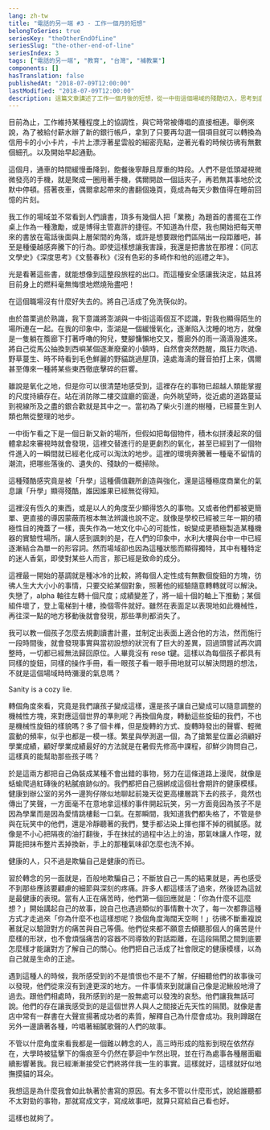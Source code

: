 ```yaml
---
lang: zh-tw
title: "電話的另一端 #3 - 工作一個月的短想"
belongToSeries: true
seriesKey: "theOtherEndOfLine"
seriesSlug: "the-other-end-of-line"
seriesIndex: 3
tags: ["電話的另一端", "教育", "台灣", "補教業"]
components: []
hasTranslation: false
publishedAt: "2018-07-09T12:00:00"
lastModified: "2018-07-09T12:00:00"
description: 這篇文章講述了工作一個月後的短想，從一中街這個場域的殘酷切入，思考到底是什麼導致了這件事，又是什麼蘊釀出了「升學」本身的殘酷氛圍。於最終回歸自身，思考我到底在追尋什麼？
---
```


目前為止，工作維持某種程度上的協調性，與它時常被傳唱的直接相連。舉例來說，為了被給付薪水辦了新的銀行帳戶，拿到了只要再勾選一個項目就可以轉換為信用卡的小小卡片，卡片上漂浮著星雲般的細密亮點，逆著光看的時候彷彿有無數個細孔。以及開始早起通勤。

這個月，通車的時間緩慢垂降到，飽餐後寧靜且厚重的時段。人們不是低頭凝視微微發亮的手機，就是聚成一圈用著手機，偶爾開啟一個話夾子，再若無其事地於沈默中停頓。搭著夜車，偶爾拿起帶來的書翻個幾頁，竟成為每天少數值得在睡前回憶的片刻。

我工作的場域並不常看到人們讀書，頂多有幾個人把「業務」為題首的書擺在工作桌上作為一種激勵，或是博得主管嘉許的捷徑。不知道為什麼，我也開始把每天帶來的書放在電話後面與上層架間的角落，或許是想要跟他們區隔出一段距離吧，甚至是種優越感奔騰下的行為。即使這樣想讓我害躁，我還是把書放在那裡：《同志文學史》《深度思考》《文藝春秋》《沒有色彩的多崎作和他的巡禮之年》。

光是看著這些書，就能想像到這整段旅程的出口。而這種安全感讓我決定，姑且將目前身上的燃料毫無悔恨地燃燒殆盡吧！

在這個職場沒有什麼好失去的。將自己活成了免洗筷似的。

由於苗栗過於熟識，我下意識將澎湖與一中街這兩個互不認識，對我也顯得陌生的場所連在一起。在我的印象中，澎湖是一個緩慢氧化，逐漸陷入沈睡的地方，就像是一隻躺在簷廊下打著呼嚕的狗兒，雙腳慵懶地交叉，簷廊外的雨一滴滴潑進來。將自己從馬公抽換到西嶼某個逐漸廢棄的小鎮時，自然會突然甦醒，風狂力吹過、野草蔓生、時不時看到毛色鮮麗的野貓跳過屋頂，遠處海濤的聲音拍打上來，偶爾甚至傳來一種將某些東西徹底擊碎的巨響。

雖說是氧化之地，但是你可以很清楚地感受到，這裡存在的事物已超越人類能掌握的尺度持續存在。站在消防隊二樓交誼廳的窗邊，向外眺望時，從近處的道路蔓延到視線所及之盡的銀合歡就是其中之一。當初為了柴火引進的樹種，已經蔓生到人類也無從整理的地步。

一中街乍看之下是一個日新又新的場所，但假如把每個物件，積木似拼湊起來的個體拿起來審視時就會發現，這裡交替進行的是更劇烈的氧化，甚至已經到了一個物件進入的一瞬間就已經老化成可以淘汰的地步。這裡的環境奔騰著一種毫不留情的潮流，把哪些落後的、遺失的、殘缺的一概掃除。

這種殘酷感究竟是被「升學」這種價值觀所創造與強化，還是這種極度商業化的氣息讓「升學」顯得殘酷，誰因誰果已經無從得知。

這裡沒有恆久的東西，或是以人的角度至少顯得悠久的事物。又或者他們都被更簡單、更直接的導因蒙蔽而根本無法辨識也說不定。就像是學校已經被三年一期的積極性目的掩蓋了一樣，喪失作為一地文化中心的可能性，蛻變成更積極製造某種機器的實驗性場所。讓人感到諷刺的是，在人們的印象中，水利大樓與台中一中已經逐漸結合為單一的形容詞。然而場域卻也因為這種狀態而顯得獨特，其中有種特定的迷人香氣，即使對某些人而言，那已經是致命的成分。

這裡最一開始的基調就是種冰冷的比較，將每個人定性成有無數個旋鈕的方塊，彷彿人生大大小小的事情，只要交給某個對象，照著他的經驗隨意轉轉就可以解決。失戀了，alpha 軸往左轉十個尺度；成績變差了，將一組十個的軸上下推動；某個組件壞了，登上電梯到十樓，換個零件就好。雖然在表面足以表現地如此機械性，再往深一點的地方移動後就會發現，那些準則都消失了。

我可以教一個孩子怎麼去規劃讀書計畫，並制定出表面上適合他的方法，然而施行一段時間後，就會發現事實與當初設想的狀況有了巨大的差異，回過頭嘗試再次調整時，一切都已經無法歸回原位。人畢竟沒有 rese t鍵。這樣以為每個孩子都具有同樣的旋鈕，同樣的操作手冊，看一眼孩子看一眼手冊地就可以解決問題的想法，不就是這個場域時時瀰漫的氣息嗎？

Sanity is a cozy lie.

轉個角度來看，究竟是我們讓孩子變成這樣，還是孩子讓自己變成可以隨意調整的機械性方塊，來對應這個世界的準則呢？再換個角度，轉動這些旋鈕的我們，不也是機械性旋鈕的樣貌嗎？多了個卡榫，但是旋轉的方式、旋轉時發出的聲響、輕微震動的頻率，似乎也都是一模一樣。繁星與學測選一個，為了搶繁星位置必須顧好學業成績，顧好學業成績最好的方法就是在暑假先修高中課程，卻鮮少詢問自己，這樣真的能幫助那些孩子嗎？

於是這兩方都把自己偽裝成某種不會出錯的事物，努力在這條道路上漫爬，就像是蛞蝓爬過紅磚後的粘膩痕跡似的。我們都把自己捆綁成這個社會期許的健康模樣。健康到辦公室的另外一邊狗仔隊似地聊起前幾天從更高樓層跳下去的孩子，竟然也傳出了笑聲，一方面毫不在意地拿這樣的事件開起玩笑，另一方面竟因為孩子不是因為學業而是因為愛情跳樓鬆一口氣。在那瞬間，我知道我們都失格了，不管是參與在玩笑中的他們，還是冷靜聽著的我們，雙手都沾染上揮也揮不掉的稠膩感。就像是不小心把隔夜的油打翻後，手在抹拭的過程中沾上的油，那氣味讓人作噁，就算能把抹布整片丟掉換新，手上的那種氣味卻怎麼也洗不掉。

健康的人，只不過是欺騙自己是健康的而已。

習於轉念的另一面就是，百般地欺騙自己；不斷放自己一馬的結果就是，再也感受不到那些應該要顧慮的細節與深刻的疼痛。許多人都這樣活了過來，然後認為這就是最健康的表現。當有人正在痛苦時，他們第一個回應就是：「你為什麼不這麼想？」開始講起自己的故事，說自己也遇過類似的事情數十次了，每一次都靠這種方式才走過來「你為什麼不也這樣想呢？換個角度海闊天空啊！」彷彿不斷重複說著就足以驗證對方的痛苦與自己等價。他們從來都不願意去傾聽那個人的痛苦是什麼樣的形狀，也不會煩惱痛苦的容器不同導致的對話距離，在這段隔閡之間到底要怎麼樣才能讓對方了解自己的關心。他們把自己活成了社會限定的健康模樣，以為自己就是生命的正途。

遇到這種人的時候，我所感受到的不是憤恨也不是不了解，仔細聽他們的故事後可以發現，他們從來沒有到達更深的地方。一件事情來到就讓自己像是泥鰍般地滑了過去。跟他們相處時，我所感到的是一股無處可以發洩的哀愁。他們讓我無話可說。他們的存在讓我感受到的是這個世界人與人之間接近先天性的隔閡。就像是書店中常有一群書在大聲宣揚著成功者的素質，解釋自己為什麼會成功。我則蹲踞在另外一邊讀著各種，吟唱著細膩歌聲的人們的故事。

不管以什麼角度來看我都是一個難以轉念的人，高三時形成的陰影到現在依然存在，大學時被猛擊下的傷痕至今仍然在夢迴中乍然出現，並在行為處事各種層面繼續影響著我。我已經漸漸接受它們終將伴我一生的事實。這樣就好，這樣就好似地撫摸貓的耳朵。

我想這是為什麼我會如此執著於書寫的原因。有太多不管以什麼形式，說給誰聽都不太對勁的事物，那就寫成文字，寫成故事吧，就算只寫給自己看也好。

這樣也就夠了。
